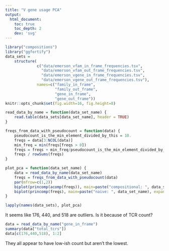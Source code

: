 ```yaml
---
title: "V gene usage PCA"
output:
  html_document:
    toc: true
    toc_depth: 2
    dev: 'svg'
---
```

```r

library("compositions")
library("ggfortify")
data_sets =
    structure(
              c("data/emerson_vfam_in_frame_frequencies.tsv",
                "data/emerson_vfam_out_frame_frequencies.tsv",
                "data/emerson_vgene_in_frame_frequencies.tsv",
                "data/emerson_vgene_out_frame_frequencies.tsv"),
              names=c("family_in_frame",
                      "family_out_frame",
                      "gene_in_frame",
                      "gene_out_frame"))
knitr::opts_chunk$set(fig.width=16, fig.height=8)

read_data_by_name = function(data_set_name) {
    read.table(data_sets[data_set_name], header = TRUE)
}

freqs_from_data_with_pseudocount = function(data) {
    pseudocount_is_the_min_element_divided_by_this = 10.
    freqs = data[3:NCOL(data)]
    min_freq = min(freqs[freqs > 0])
    freqs = freqs + min_freq/pseudocount_is_the_min_element_divided_by_this
    freqs / rowSums(freqs)
}

plot_pca = function(data_set_name) {
    data = read_data_by_name(data_set_name)
    freqs = freqs_from_data_with_pseudocount(data)
    par(mfrow=c(1,2))
    biplot(princomp(acomp(freqs)), main=paste("compositional: ", data_set_name), expand=0.8)
    biplot(princomp(freqs), main=paste("naive: ", data_set_name), expand=0.8)
}

```

```r

lapply(names(data_sets), plot_pca)

```

It seems like 176, 440, and 518 are outliers.
Is it because of TCR count?

```r

data = read_data_by_name("gene_in_frame")
summary(data["total_tcrs"])
data[c(176,440,518), 1:2]

```

They all appear to have low-ish count but aren't the lowest.
